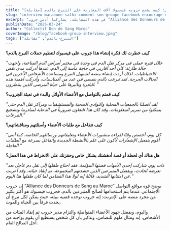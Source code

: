 ```yaml
---
title: "[مقابلة] مراون الصالحي: كيف يشجع جروبه فيسبوك آلاف المغاربة على التبرع بالدم"
slug: "interview-maraoune-salhi-comment-son-groupe-facebook-encourage-des-milliers-de-marocains-a-faire-un-don-de-sang"
excerpt: "في هذه المقابلة، يشاركنا أدمن جروب ”Alliance des Donneurs de Sang au Maroc“ على فيسبوك قصة هذه المبادرة التي تم إطلاقه في عام 2020. وبفضل التزامه، أنقذ جروب العديد من الأرواح، مما يدل على التأثير الإيجابي للشبكات الاجتماعية في قضايا التضامن."
publishDate: "2025-03-24"
author: "Collectif Don de Sang Maroc"
coverImage: "/blog/facebook-group-interview.jpeg"
tags: ["التبرع-بالدم", "مقابلة"]
---
```


**كيف خطرت لك فكرة إنشاء هذا جروب على فيسبوك لتنظيم حملات التبرع بالدم؟** 

*”خلال فترة عملي في مركز نقل الدم في وجدة في مختبر أمراض الدم المناعية، واجهت حالة طارئة: كان أحد أقاربي في حاجة ماسة إلى الدم. عندها أدركت مدى نقص الاحتياطيات. لذلك أردت إنشاء منصة لتسهيل التبرع ومساعدة الأشخاص الآخرين في الحالات الحرجة. لقد تبرعت بالدم بنفسي في عدد من المناسبات، وأدركت أهمية هذه البادرة وتأثيرها على حياة المرضى الذين ينتظرون. ”*

**كيف قمتم بالتواصل مع الأعضاء الأوائل والبدء في تعبئة الجروب؟** 

*”لقد اتصلنا بالجمعيات المحلية والنوادي الصحية والمستشفيات ومراكز نقل الدم حتى يتمكنوا من تمرير المعلومات. وقد كان هذا التعاون ضرورياً في الدعاية لمبادرتنا وتشجيع التبرعات.“*

**كيف تتفاعل مع طلبات الأعضاء وأسئلتهم ومناقشاتهم؟** 

*”كل يوم، أخصص وقتًا لقراءة منشورات الأعضاء وتعليقاتهم ورسائلهم الخاصة. كما أنني أقوم بتفعيل الإشعارات لأكون على علم بالأنشطة الجديدة وأتفاعل بسرعة مع الطلبات العاجلة.“*

**هل هناك أي لحظة أو قصة أدهشتك بشكل خاص وحفزتك على الانخراط في هذا العمل؟**

*”ذات يوم، شاركت إحدى الأمهات قصتها المؤلمة. فقد احتاج طفلها إلى نقل دم عاجل بعد تعرضه لحادث، وبفضل المتبرعين الذين حشدتهم المجموعة، تم إنقاذ حياته. وقد أعربت عن امتنانها الشديد، قائلةً إنه لولا هذا التضامن لما كان طفلها هنا اليوم.“*

إن جروب ”Alliance des Donneurs de Sang au Maroc“ يوضح قوة مواقع التواصل الاجتماعي عندما يتم استخدامها لصالح المتبرعين بالدم. فجروب فيسبوك هو أكثر بكثير من مجرد منصة على الإنترنت: إنه جروب توحده قضية نبيلة، حيث يمكن لكل تبرع أن يحدث فرقاً بين الحياة والموت.

واليوم، وبفضل جهود الأعضاء المتواصلة والتزام مدير جروب تم إنقاذ المئات من الأشخاص. إنه ومثال ملهم للتضامن، وتذكير بأن كل شخص يستطيع أن يقوم بواجبه من أجل الصالح العام.